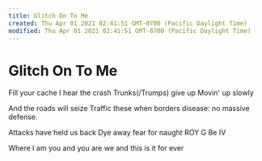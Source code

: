 ```yaml
---
title: Glitch On To Me
created: Thu Apr 01 2021 02:41:51 GMT-0700 (Pacific Daylight Time)
modified: Thu Apr 01 2021 02:41:51 GMT-0700 (Pacific Daylight Time)
---
```

# Glitch On To Me

Fill your cache
I hear the crash
Trunks(/Trumps) give up
Movin' up slowly

And the roads will seize
Traffic these
when borders disease:
no massive defense.

Attacks have
held us back
Dye away
fear for naught
ROY G Be IV

Where I am you
and you are we
and this is it
for ever
